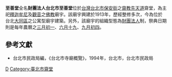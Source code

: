 '''至善堂'''全名'''財團法人台北市至善堂'''位於[[台灣|台灣]][[台北市|台北市]][[保安街|保安街]]之[[齋教|齋教]][[先天道|先天道]]齋堂，為主祀[[釋迦牟尼|釋迦牟尼]]及[[觀音|觀音]]之[[佛教|佛教]]廟宇。該廟宇興建於1913年，歷經整修多次，今為位於台北[[大同區_(臺北市)|大同區]]之公寓型廟宇建築。另外，該廟宇的組織型態為[[財團法人|財團法人]]制，祭典日期則是每年農曆之[[三月初一|三月初一]]、[[六月十九|六月十九]]、[[九月初四|九月初四]]。

==參考文獻==
*台北市民政局編，《台北市寺廟概覽》，1994年，台北市，台北市民政局

[[Category:台北市觀音寺|D]]
[[Category:臺北市齋堂|Category:臺北市齋堂]]